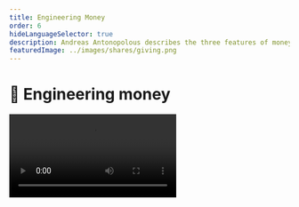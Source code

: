 ```yaml
---
title: Engineering Money
order: 6
hideLanguageSelector: true
description: Andreas Antonopolous describes the three features of money - store of value, unit of account, medium of exchange - making the point that we have moved from having to compromise based on what we find in the world around to an ability to engineer the medium itself to meet our preconceived needs, such as a universal ledger of transactions and who can guess what else.
featuredImage: ../images/shares/giving.png
---
```


# 💎 Engineering money

<Video src="https://www.youtube-nocookie.com/embed/MxIrc1rxhyI" />

This Andreas Antonopoulos talk goes into more detail about the critical features of money and 
what being able to engineer them really means. We consider it to be one of his more profound 
and less well-known presentations.

We've now covered the collectible story of money, the links it has to reciprocal altruism and 
the influence this has had on our evolution as a species, and the importance of closed loops of 
circulation and lowered transaction costs. We've looked at the alternative story of debt, the 
deep mythic and religious roots money and morality have in our human story, the link between 
physical currency and violence, and ancient virtual monies and global trade networks. Now it's 
time to get down to engineering truly beneficial protocols for the creation and distribution of 
value.

## **How does this fit into Kernel?**

This has been chosen for Kernel, in particular, because it speaks directly to:

<Process>

**Value** and how we can use technology to engineer its creation and distribution.

What **money** as a protocol really means for engineers capable of writing economic code.

How we can rethink **incentives** now that we have overhauled the control architecture of money.

</Process>

## Brief

> "**Money is the killer app**. Money is the killer app because it is the foundational technology 
for all commerce and, as such, touches everything. In order to make all the stuff that is beyond 
money - the "blockchain" applications - work as neutral, open, decentralized platforms, we need 
to transact with a neutral, global, decentralized currency. You can't do the commerce, the trade, 
the identity, the land registry, the *everything else* without first having the foundation of a 
fundamentally new way of doing money which is open, borderless, decentralized, censorship-resistant and global."

Remember, what money-as-a-protocol really allows us to do is program incentives at scales never 
before possible. Yes, this means that there are all sorts of interesting high-level use cases 
to go after, but it also implies that the only way genuinely to do so is by thinking about the 
incentives which underpin whatever you want to build. 

> 💡 If you're not altering the incentive structure on which your society runs, you should 
probably just use a database.

> "One of our biggest problems is understanding the terms we use, and *money* is probably the 
most relevant example of this. Very few people understand what it is and how it works. 'Money' 
as such is not a definitional term, it's really a general classifier."

Here follows an in-depth discussion of the critical features of money: store of value; medium of 
exchange, and unit of account. "Money" describes things which exhibit some behaviour that allows 
us to use that thing for one or more of the above purposes. Most importantly, there is always a 
trade-off between the three. Gold is a great store of value, but a lousy medium of exchange. 
Visa is a great medium of exchange, but not really a unit of account, or a store of value (as it 
generally represents a form of debt). When you throw tokens on a blockchain into the mix, things 
become really confusing, and this is because we're using a descriptive term - "money" - without 
differentiating between its actual uses.

How do we decide which "things" satisfy the trade-off between these three critical features in 
the most optimal way? We consider: scarcity, portability, durability, fungibility, divisibility, 
acceptability and stability. In this context:

> "Metals aren't very good money, because they have some intrinsic value which is separate from 
the money it represents. Silver and gold can be traded independently for aesthetic reasons or 
other purposes. **This destroys its fundamental function as a medium of exchange.**"

This is a profound point: most people will tell you that intrinsic value is *required* to make 
money "money", but the truth is almost the exact opposite. Money is an abstraction, which allows 
us to speak meaningfully about the value of different items otherwise unrelated. If the medium 
we use to express such transactional relationship has its own intrinsic value, it is not a very 
functional abstraction.

### Changing the nature of control

> "Metals represented for humanity an era when we used the materials we found around us in the 
world and adapted them to the uses for which they fit [...] Human beings looked around at found 
objects in the world and asked 'How do we take these materials that we have and find suitable 
uses for them?' At this point, we were adapting nature to the uses that we had, but only in a 
peripheral way. Gradually, we became more intrusive in our adaptions and started *molding* 
nature to our needs. We began interacting with nature at a molecular level, turning wood into 
charcoal, or metal into alloys with unique properties better suited to our needs. Then came the 
ability to effect the atomic nature of materials: synthetic fertilizers, fabrics, and plastics 
etc. This is no longer about just finding materials and adapting them to our needs; it's about 
creating materials which fit uses we have *preconceived*. Today, we can effect the subatomic 
structure of things - manipulating nature at the nano scale to create carbon nanotubes etc. 
That is, we are not just manipulating the atomic behaviour of materials; we are giving them new 
physical properties.

> "We just did something similarly amazing to money. Until now, we have taken money as it exists 
in the world, accepted the trade-offs different kinds imply between the three critical features 
and used it as best we can. We accepted the compromise implicit in each type because we could 
not change its fundamental nature. Take paper money: great medium of exchange and unit of 
account; really terrible store of value because of its **control architecture** (don't tell 
your kids what inflation really does!). We adapt our uses to the material, and not the other 
way around. **Until now, because now - for the very first time - we can engineer the fundamental 
properties of money**."

Because the protocols for communicating value are now completely abstracted from the value which 
they communicate, we can create the properties we need, as opposed to adapting the ones implicit 
in any physical media. It's debatable whether this 'engineered money' has served as a good 
medium of exchange and unit of account so far. This is because these two features have as much 
to do with social contracts and the unit in which we choose to measure as they do with technical 
protocols. Andreas' argument is that we can use abstract monetary protocols which we can 
engineer gradually to change higher-order social contracts.

### New conversations

> "Now that we don't have to adapt to compromises, but can engineer trade-offs away, how about 
we invent some characteristics of money that have never existed before? For instance, our money 
is now also a universal ledger of transactions. A trackable, auditable ledger that can tell us 
where money has been and what is has been used for. Or not. Because we can tweak the privacy 
dial and say individuals should have privacy and governments should be accountable. **We can 
reset that societal conversation**."

Again, this final sentence may seem glib, but it's an important point. We can literally reset 
society-level conversations because there has been such a profound innovation in the media 
through which we communicate value. What powerful narrative will your work speak accountable, 
public truth to?

> "One of the results of compromising with the forms of money we use is that it is very difficult 
to move between the choices you make: if you want to move between dollars and gold, it's not a 
trivial procedure. However, if you want to move from a fully digital, owned asset that is a 
perfect store of value, to a fully digital, owned asset that is a perfect medium of exchange; 
you can now do that. Instead of trade-offs, we can just trade. I can disaggregate the fundamental 
properties of money, on demand: even better, my wallet can do it for me, intelligently."

The technology of money, at base, has always been composed of a system of symbols that allows 
us to communicate value to one another. What is at issue with compromised versions is the 
control architecture required to navigate said compromises. Upending control architectures 
might sound like a good thing to do and, in principle, it is, but remember:

> "This morning someone said, 'Disrupt yourself!' Bullshit. Disruption isn't comfortable or 
easy. Disruption means losing your job; it means cannibalizing your profit centre; it means 
destroying your business. You don't do that to yourself! You act like Kodiak - invent digital 
photography in the 80's and then bury it and pretend that no-one knows, only to get upended by 
Nokia who shipped a billion cameras, and they're not even a camera company [...] Engineered 
money, built by a rag-tag crew of anarchists, cypherpunks and misfits who don't care about your 
business plan, or about being legitimized by regulators, is similar. These people have, for 
years now, being laying down on the ground **unassailable facts** faster than anyone can keep up 
with."

What makes one man's fact another's fiction? Arguably; interpretation. However, when you can 
engineer the linguistic protocol which communicates value between people, and create a common 
standard for interpretation - i.e. a language compiler which produces the same output whenever 
you feed it the same code - you get to what Andreas is talking about here: unassailable facts 
that do no rely on any control architecture. They are true by virtue of the language in which 
they are expressed, not because anyone in a position of authority said so.